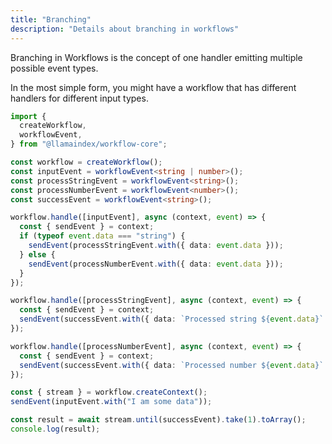 ```yaml
---
title: "Branching"
description: "Details about branching in workflows"
---
```


Branching in Workflows is the concept of one handler emitting multiple possible event types.

In the most simple form, you might have a workflow that has different handlers for different input types.

```ts
import {
  createWorkflow,
  workflowEvent,
} from "@llamaindex/workflow-core";

const workflow = createWorkflow();
const inputEvent = workflowEvent<string | number>();
const processStringEvent = workflowEvent<string>();
const processNumberEvent = workflowEvent<number>();
const successEvent = workflowEvent<string>();

workflow.handle([inputEvent], async (context, event) => {
  const { sendEvent } = context;
  if (typeof event.data === "string") {
    sendEvent(processStringEvent.with({ data: event.data }));
  } else {
    sendEvent(processNumberEvent.with({ data: event.data }));
  }
});

workflow.handle([processStringEvent], async (context, event) => {
  const { sendEvent } = context;
  sendEvent(successEvent.with({ data: `Processed string ${event.data}` }));
});

workflow.handle([processNumberEvent], async (context, event) => {
  const { sendEvent } = context;
  sendEvent(successEvent.with({ data: `Processed number ${event.data}` }));
});

const { stream } = workflow.createContext();
sendEvent(inputEvent.with("I am some data"));

const result = await stream.until(successEvent).take(1).toArray();
console.log(result);
```
